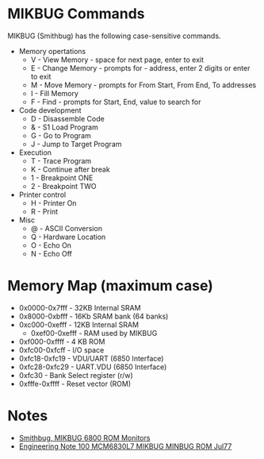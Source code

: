 = MIKBUG Commands =

MIKBUG (Smithbug) has the following case-sensitive commands.

* Memory opertations
** V - View Memory - space for next page, enter to exit
** E - Change Memory - prompts for - address, enter 2 digits or enter to exit
** M - Move Memory - prompts for From Start, From End, To addresses
** I - Fill Memory
** F - Find - prompts for Start, End, value to search for
* Code development
** D - Disassemble Code
** & - S1 Load Program
** G - Go to Program
** J - Jump to Target Program
* Execution
** T - Trace Program
** K - Continue after break
** 1 - Breakpoint ONE
** 2 - Breakpoint TWO
* Printer control
** H - Printer On
** R - Print
* Misc
** @ - ASCII Conversion
** Q - Hardware Location
** O - Echo On
** N - Echo Off

=	Memory Map (maximum case) =

* 0x0000-0x7fff - 32KB Internal SRAM
* 0x8000-0xbfff - 16Kb SRAM bank (64 banks)
* 0xc000-0xefff - 12KB Internal SRAM
**  0xef00-0xefff - RAM used by MIKBUG
* 0xf000-0xffff - 4 KB ROM
* 0xfc00-0xfcff - I/O space
* 0xfc18-0xfc19 - VDU/UART (6850 Interface)
* 0xfc28-0xfc29 - UART.VDU (6850 Interface)
* 0xfc30 - Bank Select register (r/w)
* 0xfffe-0xffff - Reset vector (ROM)

= Notes =

* [http://www.retrotechnology.com/restore/smithbug.html Smithbug, MIKBUG 6800 ROM Monitors]
* [https://github.com/douggilliland/Retro-Computers/blob/master/6800/Mikbug/Engineering_Note_100_MCM6830L7_MIKBUG_MINBUG_ROM_Jul77.pdf  Engineering Note 100 MCM6830L7 MIKBUG MINBUG ROM Jul77]

